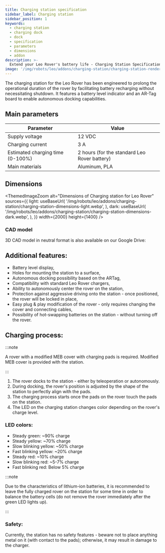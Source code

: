 ```yaml
---
title: Charging station specification
sidebar_label: Charging station
sidebar_position: 1
keywords:
  - charging station
  - charging dock
  - dock
  - specification
  - parameters
  - dimensions
  - addon
description: >-
  Extend your Leo Rover's battery life - Charging Station Specification
image: '/img/robots/leo/addons/charging-station/charging-station-render.webp'
---
```



<ImageZoom
  loading="eager"
  src="/img/robots/leo/addons/charging-station/charging-station-render.webp"
  width={1920}
  height={1080}
  alt="Visualization of charging station for Leo Rover"
/>

The charging station for the Leo Rover has been engineered to prolong the
operational duration of the rover by facilitating battery recharging without
necessitating shutdown. It features a battery level indicator and an AR-Tag
board to enable autonomous docking capabilities.

<Product />

## Main parameters

| Parameter                        | Value                                        |
| -------------------------------- | -------------------------------------------- |
| Supply voltage                   | 12 VDC                                       |
| Charging current                 | 3 A                                          |
| Estimated charging time (0-100%) | 2 hours (for the standard Leo Rover battery) |
| Main materials                   | Aluminum, PLA                                |

## Dimensions

<ThemedImageZoom
  alt="Dimensions of Charging station for Leo Rover"
  sources={{
    light: useBaseUrl(
      '/img/robots/leo/addons/charging-station/charging-station-dimensions-light.webp',
    ),
    dark: useBaseUrl(
      '/img/robots/leo/addons/charging-station/charging-station-dimensions-dark.webp',
    ),
  }}
  width={2000}
  height={1400}
/>

### CAD model

<FusionEmbed
  url="https://kellideas.autodesk360.com/g/shares/SH512d4QTec90decfa6e4480185b2188d351"
  embedTitle="Charging station for Leo Rover"
  img="/img/robots/leo/addons/charging-station/charging-station-cad.webp"
  img_width={1920}
  img_height={1080}
/>

3D CAD model in neutral format is also available on our Google Drive:

<LinkButton
  url="https://drive.google.com/drive/folders/1jJSLHc_zZgnQnV2ENO_dEZhGsHFuiwIc?usp=drive_link"
  title="Charging station - Google Drive"
/>

## Additional features:

- Battery level display,
- Holes for mounting the station to a surface,
- Autonomous docking possibility based on the ARTag,
- Compatibility with standard Leo Rover chargers,
- Ability to autonomously center the rover on the station,
- Protection against aggressive driving onto the station - once positioned, the
  rover will be locked in place,
- Easy plug & play modification of the rover - only requires changing the cover
  and connecting cables,
- Possibility of hot-swapping batteries on the station - without turning off the
  rover.

## Charging process:

:::note

A rover with a modified MEB cover with charging pads is required. Modified MEB
cover is provided with the station.

:::

1. The rover docks to the station - either by teleoperation or autonomously.
2. During docking, the rover's position is adjusted by the shape of the station
   to perfectly align with the pads.
3. The charging process starts once the pads on the rover touch the pads on the
   station.
4. The LED on the charging station changes color depending on the rover's charge
   level.

### LED colors:

- Steady green: ~90% charge
- Steady yellow: ~70% charge
- Slow blinking yellow: ~50% charge
- Fast blinking yellow: ~20% charge
- Steady red: ~10% charge
- Slow blinking red: ~5-7% charge
- Fast blinking red: Below 5% charge

:::note

Due to the characteristics of lithium-ion batteries, it is recommended to leave
the fully charged rover on the station for some time in order to balance the
battery cells (do not remove the rover immediately after the green LED lights
up).

:::

### Safety:

Currently, the station has no safety features - beware not to place anything
metal on it (with contact to the pads); otherwise, it may result in damage to
the charger.
